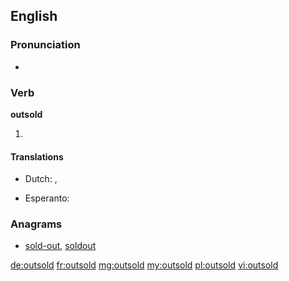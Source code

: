 ==English==

===Pronunciation===
* {{IPA|/ɑʊtˈsɔld/}}

===Verb===
'''outsold'''

# {{past of|[[outsell]]}}

====Translations====
{{trans-top|Past tense of outsell}}
* Dutch: {{t+|nl|de}}, {{t+|nl|den}}
{{trans-mid}}
* Esperanto: {{t-|eo|is|xs=Esperanto}}
{{trans-bottom}}
{{trans-top|past participle of outsell}}
{{trans-mid}}
{{trans-bottom}}

===Anagrams===
* [[sold-out#English|sold-out]], [[soldout#English|soldout]]

[[de:outsold]]
[[fr:outsold]]
[[mg:outsold]]
[[my:outsold]]
[[pl:outsold]]
[[vi:outsold]]